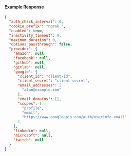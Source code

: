 
#### Example Response

```json
{
  "auth_check_interval": 0,
  "cookie_prefix": "ngrok.",
  "enabled": true,
  "inactivity_timeout": 0,
  "maximum_duration": 0,
  "options_passthrough": false,
  "provider": {
    "amazon": null,
    "facebook": null,
    "github": null,
    "gitlab": null,
    "google": {
      "client_id": "client-id",
      "client_secret": "client-secret",
      "email_addresses": [
        "alan@example.com"
      ],
      "email_domains": [],
      "scopes": [
        "profile",
        "email",
        "https://www.googleapis.com/auth/userinfo.email"
      ]
    },
    "linkedin": null,
    "microsoft": null,
    "twitch": null
  }
}
```
